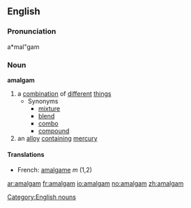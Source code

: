 ==English==
{{wikipedia}}
===Pronunciation===
a*mal"gam

===Noun===
'''amalgam'''

# a [[combination]] of [[different]] [[thing]]s
#* Synonyms
#** [[mixture]]
#** [[blend]]
#** [[combo]]
#** [[compound]]
# an [[alloy]] [[contain]]ing [[mercury]]

====Translations====
*French: [[amalgame]] ''m'' (1,2)

[[Category:English nouns]]

[[ar:amalgam]]
[[fr:amalgam]]
[[io:amalgam]]
[[no:amalgam]]
[[zh:amalgam]]